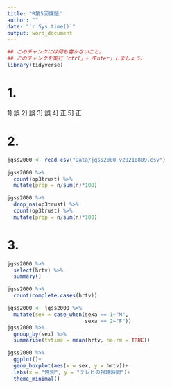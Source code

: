 ```yaml
---
title: "R第5回課題"
author: ""
date: "`r Sys.time()`"
output: word_document
---
```


```r
## このチャンクには何も書かないこと。
## このチャンクを実行「ctrl」+「Enter」しましょう。
library(tidyverse)
```

# 1.
1] 誤
2] 誤
3] 誤
4] 正
5] 正

# 2.
```r
jgss2000 <- read_csv("Data/jgss2000_v20210809.csv")

jgss2000 %>% 
  count(op3trust) %>% 
  mutate(prop = n/sum(n)*100)

jgss2000 %>% 
  drop_na(op3trust) %>% 
  count(op3trust) %>% 
  mutate(prop = n/sum(n)*100)

```


# 3.
```r
jgss2000 %>% 
  select(hrtv) %>% 
  summary()

jgss2000 %>% 
  count(complete.cases(hrtv))

jgss2000 <- jgss2000 %>% 
  mutate(sex = case_when(sexa == 1~"M",
                         sexa == 2~"F"))
jgss2000 %>% 
  group_by(sex) %>% 
  summarise(tvtime = mean(hrtv, na.rm = TRUE))

jgss2000 %>% 
  ggplot()+
  geom_boxplot(aes(x = sex, y = hrtv))+
  labs(x = "性別", y = "テレビの視聴時間")+
  theme_minimal()
```

